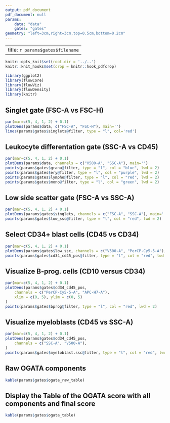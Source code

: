 ```yaml
---
output: pdf_document
pdf_document: null
params:
    data: "data"
    gates: "gates"
geometry: "left=3cm,right=3cm,top=0.5cm,bottom=0.2cm"
--- 
```


---
title: `r params$gates$filename`
---

```r
knitr::opts_knit$set(root.dir = '../..')
knitr::knit_hooks$set(crop = knitr::hook_pdfcrop)
```

```r
library(ggplot2)
library(flowCore)
library(flowViz)
library(flowDensity)
library(knitr)
```

\vspace{-1cm}

## Singlet gate (FSC-A vs FSC-H)
\vspace{-0.5cm}
```r
par(mar=c(5, 4, 1, 2) + 0.1)
plotDens(params$data, c("FSC-A", "FSC-H"), main='')
lines(params$gates$singlets@filter, type = "l", col='red')
```

\vspace{-1cm}

## Leukocyte differentation gate (SSC-A vs CD45)
\vspace{-0.5cm}
```r
par(mar=c(5, 4, 1, 2) + 0.1)
plotDens(params$data, channels = c("V500-A", "SSC-A"), main='')
points(params$gates$granu@filter, type = "l", col = "blue", lwd = 2)
points(params$gates$ery@filter, type = "l", col = "purple", lwd = 2)
points(params$gates$lympho@filter, type = "l", col = "red", lwd = 2)
points(params$gates$mono@filter, type = "l", col = "green", lwd = 2)
```

## Low side scatter gate (FSC-A vs SSC-A)
\vspace{-0.5cm}
```r
par(mar=c(5, 4, 1, 2) + 0.1)
plotDens(params$gates$singlets, channels = c("FSC-A", "SSC-A"), main='')
points(params$gates$low_ssc@filter, type = "l", col = "red", lwd = 2)
```

## Select CD34+ blast cells (CD45 vs CD34)
\vspace{-0.5cm}
```r
par(mar=c(5, 4, 1, 2) + 0.1)
plotDens(params$gates$low_ssc, channels = c("V500-A", "PerCP-Cy5-5-A"), main='')
points(params$gates$cd34_cd45_pos@filter, type = "l", col = "red", lwd = 2)
```

## Visualize B-prog. cells  (CD10 versus CD34)
\vspace{-0.5cm}
```r
par(mar=c(5, 4, 1, 2) + 0.1)
plotDens(params$gates$cd34_cd45_pos,
    channels = c("PerCP-Cy5-5-A", "APC-H7-A"),
    xlim = c(0, 5), ylim = c(0, 5)
)
points(params$gates$bprog@filter, type = "l", col = "red", lwd = 2)
```

## Visualize myeloblasts (CD45 vs SSC-A)
\vspace{-0.5cm}
```r
par(mar=c(5, 4, 1, 2) + 0.1)
plotDens(params$gates$cd34_cd45_pos,
    channels = c("SSC-A", "V500-A"),
)
points(params$gates$myeloblast.ssc@filter, type = "l", col = "red", lwd = 2)
```

## Raw OGATA components
\vspace{-0.5cm}
```r
kable(params$gates$ogata_raw_table)
```

## Display the Table of the OGATA score with all components and final score
\vspace{-0.5cm}
```r
kable(params$gates$ogata_table)
```
